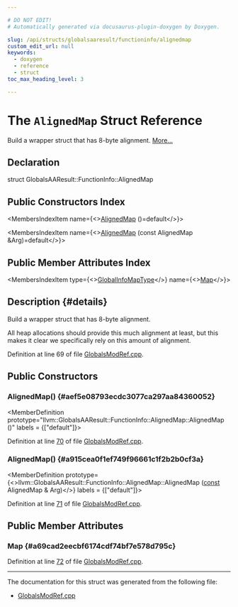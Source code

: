 ```yaml
---

# DO NOT EDIT!
# Automatically generated via docusaurus-plugin-doxygen by Doxygen.

slug: /api/structs/globalsaaresult/functioninfo/alignedmap
custom_edit_url: null
keywords:
  - doxygen
  - reference
  - struct
toc_max_heading_level: 3

---
```





# The `AlignedMap` Struct Reference

<DoxygenPage pluginConfig={pluginConfig}>

Build a wrapper struct that has 8-byte alignment. <a href="#details">More...</a>

## Declaration

<CodeBlock>struct GlobalsAAResult::FunctionInfo::AlignedMap</CodeBlock>

## Public Constructors Index

<MembersIndex>

<MembersIndexItem
  name={<><a href="#aef5e08793ecdc3077ca297aa84360052">AlignedMap</a> ()=default</>}>
</MembersIndexItem>

<MembersIndexItem
  name={<><a href="#a915cea0f1ef749f96661c1f2b2b0cf3a">AlignedMap</a> (const AlignedMap &amp;Arg)=default</>}>
</MembersIndexItem>

</MembersIndex>

## Public Member Attributes Index

<MembersIndex>

<MembersIndexItem
  type={<><a href="/docs/api/classes/llvm/smalldensemap">GlobalInfoMapType</a></>}
  name={<><a href="#a69cad2eecbf6174cdf74bf7e578d795c">Map</a></>}>
</MembersIndexItem>

</MembersIndex>

## Description {#details}

Build a wrapper struct that has 8-byte alignment.

All heap allocations should provide this much alignment at least, but this makes it clear we specifically rely on this amount of alignment.

Definition at line 69 of file <a href="/docs/api/files/lib/lib/analysis/globalsmodref-cpp">GlobalsModRef.cpp</a>.

<SectionDefinition>

## Public Constructors

### AlignedMap() {#aef5e08793ecdc3077ca297aa84360052}

<MemberDefinition
  prototype="llvm::GlobalsAAResult::FunctionInfo::AlignedMap::AlignedMap ()"
  labels = {["default"]}>

Definition at line <a href="/docs/api/files/lib/lib/analysis/globalsmodref-cpp/#l00070">70</a> of file <a href="/docs/api/files/lib/lib/analysis/globalsmodref-cpp">GlobalsModRef.cpp</a>.
</MemberDefinition>

### AlignedMap() {#a915cea0f1ef749f96661c1f2b2b0cf3a}

<MemberDefinition
  prototype={<>llvm::GlobalsAAResult::FunctionInfo::AlignedMap::AlignedMap (<a href="/docs/api/files/lib/lib/target/lib/target/aarch64/aarch64promoteconstant-cpp/#a90f8350fecae261c25be85d38b451bff">const</a> AlignedMap &amp; Arg)</>}
  labels = {["default"]}>

Definition at line <a href="/docs/api/files/lib/lib/analysis/globalsmodref-cpp/#l00071">71</a> of file <a href="/docs/api/files/lib/lib/analysis/globalsmodref-cpp">GlobalsModRef.cpp</a>.
</MemberDefinition>

</SectionDefinition>

<SectionDefinition>

## Public Member Attributes

### Map {#a69cad2eecbf6174cdf74bf7e578d795c}

<MemberDefinition
  prototype="GlobalInfoMapType llvm::GlobalsAAResult::FunctionInfo::AlignedMap::Map">

Definition at line <a href="/docs/api/files/lib/lib/analysis/globalsmodref-cpp/#l00072">72</a> of file <a href="/docs/api/files/lib/lib/analysis/globalsmodref-cpp">GlobalsModRef.cpp</a>.
</MemberDefinition>

</SectionDefinition>

<hr/>

The documentation for this struct was generated from the following file:

<ul>
<li><a href="/docs/api/files/lib/lib/analysis/globalsmodref-cpp">GlobalsModRef.cpp</a></li>
</ul>

</DoxygenPage>
